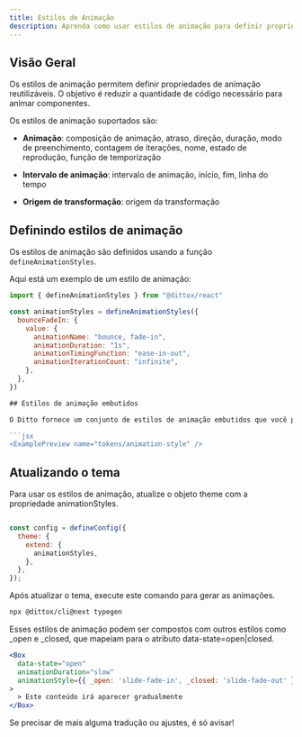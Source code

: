 ```yaml
---
title: Estilos de Animação
description: Aprenda como usar estilos de animação para definir propriedades de movimento reutilizáveis.
---
```


## Visão Geral

Os estilos de animação permitem definir propriedades de animação reutilizáveis. O objetivo é reduzir a quantidade de código necessário para animar componentes.

Os estilos de animação suportados são:

- **Animação**: composição de animação, atraso, direção, duração, modo de preenchimento, contagem de iterações, nome, estado de reprodução, função de temporização

- **Intervalo de animação**: intervalo de animação, início, fim, linha do tempo

- **Origem de transformação**: origem da transformação

## Definindo estilos de animação

Os estilos de animação são definidos usando a função `defineAnimationStyles`.

Aqui está um exemplo de um estilo de animação:

````js
import { defineAnimationStyles } from "@dittox/react"

const animationStyles = defineAnimationStyles({
  bounceFadeIn: {
    value: {
      animationName: "bounce, fade-in",
      animationDuration: "1s",
      animationTimingFunction: "ease-in-out",
      animationIterationCount: "infinite",
    },
  },
})

## Estilos de animação embutidos

O Ditto fornece um conjunto de estilos de animação embutidos que você pode usar.

```jsx
<ExamplePreview name="tokens/animation-style" />
````

## Atualizando o tema

Para usar os estilos de animação, atualize o objeto theme com a propriedade animationStyles.

```js

const config = defineConfig({
  theme: {
    extend: {
      animationStyles,
    },
  },
});

```

Após atualizar o tema, execute este comando para gerar as animações.

```bash
npx @dittox/cli@next typegen
```

Esses estilos de animação podem ser compostos com outros estilos como \_open e \_closed, que mapeiam para o atributo data-state=open|closed.

```jsx
<Box
  data-state="open"
  animationDuration="slow"
  animationStyle={{ _open: 'slide-fade-in', _closed: 'slide-fade-out' }}
>
  > Este conteúdo irá aparecer gradualmente
</Box>
```

Se precisar de mais alguma tradução ou ajustes, é só avisar!
